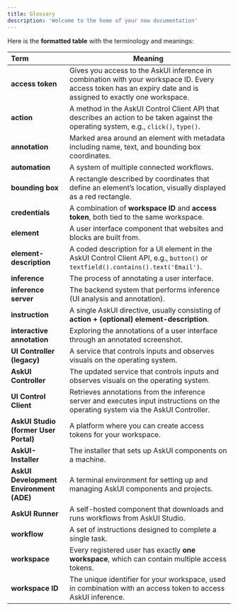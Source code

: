```yaml
---
title: Glossary
description: 'Welcome to the home of your new documentation'
---
```


Here is the **formatted table** with the terminology and meanings:

| **Term**                                | **Meaning**                                                                                                                                                    |
| :-------------------------------------- | -------------------------------------------------------------------------------------------------------------------------------------------------------------- |
| **access token**                        | Gives you access to the AskUI inference in combination with your workspace ID. Every access token has an expiry date and is assigned to exactly one workspace. |
| **action**                              | A method in the AskUI Control Client API that describes an action to be taken against the operating system, e.g., `click()`, `type()`.                         |
| **annotation**                          | Marked area around an element with metadata including name, text, and bounding box coordinates.                                                                |
| **automation**                          | A system of multiple connected workflows.                                                                                                                      |
| **bounding box**                        | A rectangle described by coordinates that define an element’s location, visually displayed as a red rectangle.                                                 |
| **credentials**                         | A combination of **workspace ID** and **access token**, both tied to the same workspace.                                                                       |
| **element**                             | A user interface component that websites and blocks are built from.                                                                                            |
| **element-description**                 | A coded description for a UI element in the AskUI Control Client API, e.g., `button()` or `textfield().contains().text('Email')`.                              |
| **inference**                           | The process of annotating a user interface.                                                                                                                    |
| **inference server**                    | The backend system that performs inference (UI analysis and annotation).                                                                                       |
| **instruction**                         | A single AskUI directive, usually consisting of **action + (optional) element-description**.                                                                   |
| **interactive annotation**              | Exploring the annotations of a user interface through an annotated screenshot.                                                                                 |
| **UI Controller (legacy)**              | A service that controls inputs and observes visuals on the operating system.                                                                                   |
| **AskUI Controller**                    | The updated service that controls inputs and observes visuals on the operating system.                                                                         |
| **UI Control Client**                   | Retrieves annotations from the inference server and executes input instructions on the operating system via the AskUI Controller.                              |
| **AskUI Studio (former User Portal)**   | A platform where you can create access tokens for your workspace.                                                                                              |
| **AskUI-Installer**                     | The installer that sets up AskUI components on a machine.                                                                                                      |
| **AskUI Development Environment (ADE)** | A terminal environment for setting up and managing AskUI components and projects.                                                                              |
| **AskUI Runner**                        | A self-hosted component that downloads and runs workflows from AskUI Studio.                                                                                   |
| **workflow**                            | A set of instructions designed to complete a single task.                                                                                                      |
| **workspace**                           | Every registered user has exactly **one workspace**, which can contain multiple access tokens.                                                                 |
| **workspace ID**                        | The unique identifier for your workspace, used in combination with an access token to access AskUI inference.                                                  |